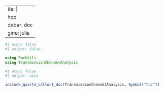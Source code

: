   --- 
title: | 
  hqc
sidebar: doc
engine: julia
---

```julia
#| echo: false 
#| output: false 

using DocUtils
using TransmissionChannelAnalysis
```

```julia
#| echo: false
#| output: asis

include_quarto_callout_doc(TransmissionChannelAnalysis, Symbol("hqc"))
```
    